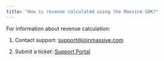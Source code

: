 ```yaml
---
title: "How is revenue calculated using the Massive SDK?"
---
```


For information about revenue calculation:

1. Contact support: [support@joinmassive.com](mailto:support@joinmassive.com)

2. Submit a ticket: [Support Portal](https://forms.fillout.com/t/p8dRqBYs58us)